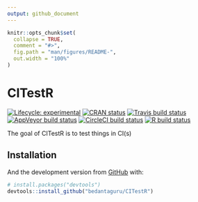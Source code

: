 ```yaml
---
output: github_document
---
```


<!-- README.md is generated from README.Rmd. Please edit that file -->

```r
knitr::opts_chunk$set(
  collapse = TRUE,
  comment = "#>",
  fig.path = "man/figures/README-",
  out.width = "100%"
)
```

# CITestR

<!-- badges: start -->
[![Lifecycle: experimental](https://img.shields.io/badge/lifecycle-experimental-orange.svg)](https://www.tidyverse.org/lifecycle/#experimental)
[![CRAN status](https://www.r-pkg.org/badges/version/CITestR)](https://CRAN.R-project.org/package=CITestR)
[![Travis build status](https://travis-ci.com/bedantaguru/CITestR.svg?branch=master)](https://travis-ci.com/bedantaguru/CITestR)
[![AppVeyor build status](https://ci.appveyor.com/api/projects/status/github/bedantaguru/CITestR?branch=master&svg=true)](https://ci.appveyor.com/project/bedantaguru/CITestR)
[![CircleCI build status](https://circleci.com/gh/bedantaguru/CITestR.svg?style=svg)](https://circleci.com/gh/bedantaguru/CITestR)
[![R build status](https://github.com/bedantaguru/CITestR/workflows/R-CMD-check/badge.svg)](https://github.com/bedantaguru/CITestR/actions)
<!-- badges: end -->

The goal of CITestR is to test things in CI(s)

## Installation

And the development version from [GitHub](https://github.com/) with:

``` r
# install.packages("devtools")
devtools::install_github("bedantaguru/CITestR")
```
